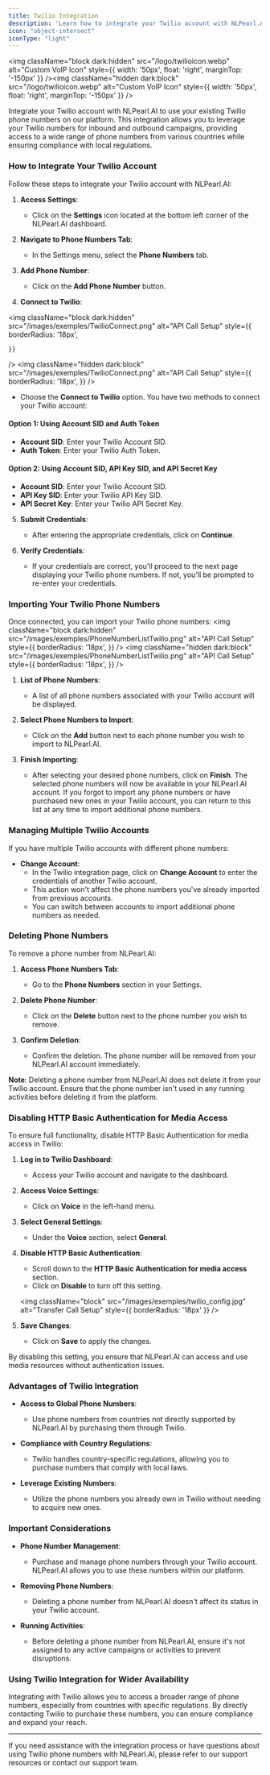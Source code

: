 ```yaml
---
title: Twilio Integration
description: 'Learn how to integrate your Twilio account with NLPearl.AI and use your Twilio phone numbers.'
icon: "object-intersect"
iconType: "light"
---
```


<img
	className="block dark:hidden"
  src="/logo/twilioicon.webp"
  alt="Custom VoIP Icon"
  style={{ width: '50px', float: 'right', marginTop: '-150px' }}
/><img
	className="hidden dark:block"
  src="/logo/twilioicon.webp"
  alt="Custom VoIP Icon"
  style={{ width: '50px', float: 'right', marginTop: '-150px' }}
/>

Integrate your Twilio account with NLPearl.AI to use your existing Twilio phone numbers on our platform. 
This integration allows you to leverage your Twilio numbers for inbound and outbound campaigns, 
providing access to a wide range of phone numbers from various countries while ensuring compliance with local regulations.

### How to Integrate Your Twilio Account

Follow these steps to integrate your Twilio account with NLPearl.AI:

1. **Access Settings**:
   - Click on the **Settings** icon located at the bottom left corner of the NLPearl.AI dashboard.

2. **Navigate to Phone Numbers Tab**:
   - In the Settings menu, select the **Phone Numbers** tab.

3. **Add Phone Number**:
   - Click on the **Add Phone Number** button.

4. **Connect to Twilio**:

<img
	className="block dark:hidden"
	src="/images/exemples/TwilioConnect.png"
	alt="API Call Setup"
	style={{ 
	borderRadius: '18px', 

	}}
/>
<img
	className="hidden dark:block"
	src="/images/exemples/TwilioConnect.png"
	alt="API Call Setup"
	style={{ 
	borderRadius: '18px', 
	}}
/>
   - Choose the **Connect to Twilio** option. You have two methods to connect your Twilio account:

   #### Option 1: Using Account SID and Auth Token

   - **Account SID**: Enter your Twilio Account SID.
   - **Auth Token**: Enter your Twilio Auth Token.

   #### Option 2: Using Account SID, API Key SID, and API Secret Key

   - **Account SID**: Enter your Twilio Account SID.
   - **API Key SID**: Enter your Twilio API Key SID.
   - **API Secret Key**: Enter your Twilio API Secret Key.

5. **Submit Credentials**:
   - After entering the appropriate credentials, click on **Continue**.

6. **Verify Credentials**:
   - If your credentials are correct, you'll proceed to the next page displaying your Twilio phone numbers. If not, you'll be prompted to re-enter your credentials.

### Importing Your Twilio Phone Numbers

Once connected, you can import your Twilio phone numbers:
<img
	className="block dark:hidden"
	src="/images/exemples/PhoneNumberListTwilio.png"
	alt="API Call Setup"
	style={{ 
	borderRadius: '18px', 
	}}
/>
<img
	className="hidden dark:block"
	src="/images/exemples/PhoneNumberListTwilio.png"
	alt="API Call Setup"
	style={{ 
	borderRadius: '18px', 
	}}
/>
1. **List of Phone Numbers**:
   - A list of all phone numbers associated with your Twilio account will be displayed.

2. **Select Phone Numbers to Import**:
   - Click on the **Add** button next to each phone number you wish to import to NLPearl.AI.

3. **Finish Importing**:
   - After selecting your desired phone numbers, click on **Finish**. The selected phone numbers will now be available in your NLPearl.AI account. 
	If you forgot to import any phone numbers or have purchased new ones in your Twilio account, you can return to this list at any time to import additional phone numbers.

### Managing Multiple Twilio Accounts

If you have multiple Twilio accounts with different phone numbers:

- **Change Account**:
  - In the Twilio integration page, click on **Change Account** to enter the credentials of another Twilio account.
  - This action won't affect the phone numbers you've already imported from previous accounts.
  - You can switch between accounts to import additional phone numbers as needed.

### Deleting Phone Numbers

To remove a phone number from NLPearl.AI:

1. **Access Phone Numbers Tab**:
   - Go to the **Phone Numbers** section in your Settings.

2. **Delete Phone Number**:
   - Click on the **Delete** button next to the phone number you wish to remove.

3. **Confirm Deletion**:
   - Confirm the deletion. The phone number will be removed from your NLPearl.AI account immediately.

**Note**: Deleting a phone number from NLPearl.AI does not delete it from your Twilio account. Ensure that the phone number isn't used in any running activities before deleting it from the platform.

### Disabling HTTP Basic Authentication for Media Access

To ensure full functionality, disable HTTP Basic Authentication for media access in Twilio:

1. **Log in to Twilio Dashboard**:
   - Access your Twilio account and navigate to the dashboard.

2. **Access Voice Settings**:
   - Click on **Voice** in the left-hand menu.

3. **Select General Settings**:
   - Under the **Voice** section, select **General**.

4. **Disable HTTP Basic Authentication**:
   - Scroll down to the **HTTP Basic Authentication for media access** section.
   - Click on **Disable** to turn off this setting.

	<img
	  className="block"
	  src="/images/exemples/twilio_config.jpg"
	  alt="Transfer Call Setup"
	  style={{ borderRadius: '18px' }}
	/>


5. **Save Changes**:
   - Click on **Save** to apply the changes.



By disabling this setting, you ensure that NLPearl.AI can access and use media resources without authentication issues.

### Advantages of Twilio Integration

- **Access to Global Phone Numbers**:
  - Use phone numbers from countries not directly supported by NLPearl.AI by purchasing them through Twilio.

- **Compliance with Country Regulations**:
  - Twilio handles country-specific regulations, allowing you to purchase numbers that comply with local laws.

- **Leverage Existing Numbers**:
  - Utilize the phone numbers you already own in Twilio without needing to acquire new ones.

### Important Considerations

- **Phone Number Management**:
  - Purchase and manage phone numbers through your Twilio account. NLPearl.AI allows you to use these numbers within our platform.

- **Removing Phone Numbers**:
  - Deleting a phone number from NLPearl.AI doesn't affect its status in your Twilio account.

- **Running Activities**:
  - Before deleting a phone number from NLPearl.AI, ensure it's not assigned to any active campaigns or activities to prevent disruptions.

### Using Twilio Integration for Wider Availability

Integrating with Twilio allows you to access a broader range of phone numbers, especially from countries with specific regulations. 
By directly contacting Twilio to purchase these numbers, you can ensure compliance and expand your reach.

---

If you need assistance with the integration process or have questions about using Twilio phone numbers with NLPearl.AI, please refer to our support resources or contact our support team.


